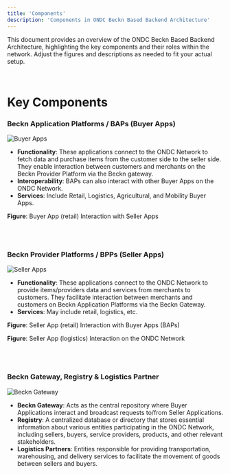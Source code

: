 ```yaml
---
title: 'Components'
description: 'Components in ONDC Beckn Based Backend Architecture'
---
```


This document provides an overview of the ONDC Beckn Based Backend Architecture, highlighting the key components and their roles within the network. Adjust the figures and descriptions as needed to fit your actual setup.

<br/> 

# Key Components

### Beckn Application Platforms / BAPs (Buyer Apps)

![Buyer Apps](/images/ondc/bap.png)

- **Functionality**: These applications connect to the ONDC Network to fetch data and purchase items from the customer side to the seller side. They enable interaction between customers and merchants on the Beckn Provider Platform via the Beckn gateway.
- **Interoperability**: BAPs can also interact with other Buyer Apps on the ONDC Network.
- **Services**: Include Retail, Logistics, Agricultural, and Mobility Buyer Apps.

**Figure**: Buyer App (retail) Interaction with Seller Apps

<br/> <br/>




### Beckn Provider Platforms / BPPs (Seller Apps)

![Seller Apps](/images/ondc/bpp.png)

- **Functionality**: These applications connect to the ONDC Network to provide items/providers data and services from merchants to customers. They facilitate interaction between merchants and customers on Beckn Application Platforms via the Beckn Gateway.
- **Services**: May include retail, logistics, etc.

**Figure**: Seller App (retail) Interaction with Buyer Apps (BAPs)

**Figure**: Seller App (logistics) Interaction on the ONDC Network

<br/> <br/>




### Beckn Gateway, Registry & Logistics Partner

![Beckn Gateway](/images/ondc/bg.png)

- **Beckn Gateway**: Acts as the central repository where Buyer Applications interact and broadcast requests to/from Seller Applications.
- **Registry**: A centralized database or directory that stores essential information about various entities participating in the ONDC Network, including sellers, buyers, service providers, products, and other relevant stakeholders.
- **Logistics Partners**: Entities responsible for providing transportation, warehousing, and delivery services to facilitate the movement of goods between sellers and buyers.

